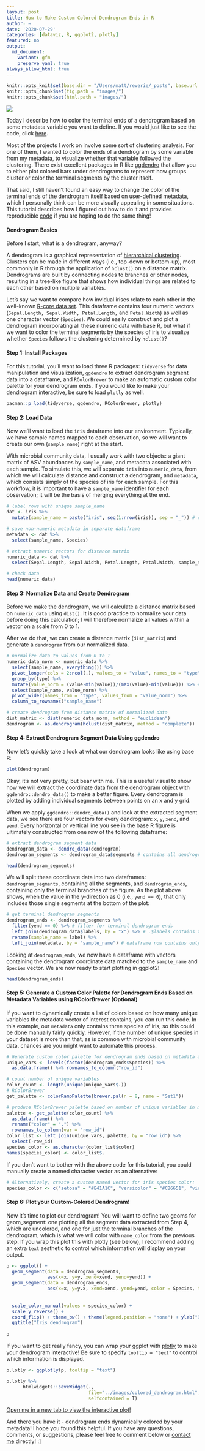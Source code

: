 ```yaml
---
layout: post
title: How to Make Custom-Colored Dendrogram Ends in R
author: ~
date: '2020-07-29'
categories: [dataviz, R, ggplot2, plotly]
featured: no
output:
  md_document:
    variant: gfm
    preserve_yaml: true
always_allow_html: true
---
```


```r
knitr::opts_knit$set(base.dir = "/Users/matt/reverie/_posts", base.url = "/")
knitr::opts_chunk$set(fig.path = "images/")
knitr::opts_chunk$set(html.path = "images/")
```
![](/images/colored_dendrogram.png)

Today I describe how to color the terminal ends of a dendrogram based on some metadata variable you want to define. If you would just like to see the code, click [here][code].

Most of the projects I work on involve some sort of clustering analysis. For one of them, I wanted to color the ends of a dendrogram by some variable from my metadata, to visualize whether that variable followed the clustering. There exist excellent packages in R like [ggdendro][ggdendro] that allow you to either plot colored bars under dendrograms to represent how groups cluster or color the terminal segments by the cluster itself. 

That said, I still haven't found an easy way to change the color of the terminal ends of the dendrogram itself based on user-defined metadata, which I personally think can be more visually appealing in some situations. This tutorial describes how I figured out how to do it and provides reproducible [code][code] if you are hoping to do the same thing!

#### Dendrogram Basics

Before I start, what is a dendrogram, anyway?

A dendrogram is a graphical representation of [hierarchical clustering][stat-how-to]. Clusters can be made in different ways (i.e., top-down or bottom-up), most commonly in R through the application of `hclust()` on a distance matrix. Dendrograms are built by connecting nodes to branches or other nodes, resulting in a tree-like figure that shows how individual things are related to each other based on multiple variables. 

Let's say we want to compare how invidual irises relate to each other in the well-known [R-core data set][iris]. This dataframe contains four numeric vectors (`Sepal.Length, Sepal.Width, Petal.Length,` and `Petal.Width`) as well as one character vector (`Species`). We could easily construct and plot a dendrogram incorporating all these numeric data with base R, but what if we want to color the terminal segments by the species of iris to visualize whether `Species` follows the clustering determined by `hclust()`?

#### Step 1: Install Packages

For this tutorial, you'll want to load three R packages: `tidyverse` for data manipulation and visualization, `ggdendro` to extract dendrogram segment data into a dataframe, and `RColorBrewer` to make an automatic custom color palette for your dendrogram ends. If you would like to make your dendrogram interactive, be sure to load `plotly` as well.

```r
pacman::p_load(tidyverse, ggdendro, RColorBrewer, plotly)
```

#### Step 2: Load Data

Now we'll want to load the `iris` dataframe into our environment. Typically, we have sample names mapped to each observation, so we will want to create our own (`sample_name`) right at the start. 

With microbial community data, I usually work with two objects: a giant matrix of ASV abundances by `sample_name`, and metadata associated with each sample. To simulate this, we will separate `iris` into `numeric_data`, from which we will calculate distance and construct a dendrogram, and `metadata`, which consists simply of the species of iris for each sample. For this workflow, it is important to have a `sample_name` identifier for each observation; it will be the basis of merging everything at the end.

```r
# label rows with unique sample_name
dat <- iris %>%
  mutate(sample_name = paste("iris", seq(1:nrow(iris)), sep = "_")) # create unique sample ID

# save non-numeric metadata in separate dataframe
metadata <- dat %>%
  select(sample_name, Species) 

# extract numeric vectors for distance matrix
numeric_data <- dat %>%
  select(Sepal.Length, Sepal.Width, Petal.Length, Petal.Width, sample_name)

# check data 
head(numeric_data)
```

#### Step 3: Normalize Data and Create Dendrogram

Before we make the dendrogram, we will calculate a distance matrix based on `numeric_data` using `dist()`. It is good practice to normalize your data before doing this calculation; I will therefore normalize all values within a vector on a scale from 0 to 1.

After we do that, we can create a distance matrix (`dist_matrix`) and generate a `dendrogram` from our normalized data.

```r
# normalize data to values from 0 to 1 
numeric_data_norm <- numeric_data %>%
  select(sample_name, everything()) %>%
  pivot_longer(cols = 2:ncol(.), values_to = "value", names_to = "type") %>%
  group_by(type) %>%
  mutate(value_norm = (value-min(value))/(max(value)-min(value))) %>% # normalize data to values 0-1
  select(sample_name, value_norm) %>%
  pivot_wider(names_from = "type", values_from = "value_norm") %>%
  column_to_rownames("sample_name")

# create dendrogram from distance matrix of normalized data
dist_matrix <- dist(numeric_data_norm, method = "euclidean")
dendrogram <- as.dendrogram(hclust(dist_matrix, method = "complete"))
```

#### Step 4: Extract Dendrogram Segment Data Using ggdendro

Now let's quickly take a look at what our dendrogram looks like using base R:

```r
plot(dendrogram)
```

Okay, it's not very pretty, but bear with me. This is a useful visual to show how we will extract the coordinate data from the dendrogram object with `ggdendro::dendro_data()` to make a better figure. Every dendrogram is plotted by adding individual segments between points on an x and y grid. 

When we apply `ggdendro::dendro_data()` and look at the extracted segment data, we see there are four vectors for every dendrogram: `x`, `y`, `xend`, and `yend`. Every horizontal or vertical line you see in the base R figure is ultimately constructed from one row of the following dataframe:

```r
# extract dendrogram segment data
dendrogram_data <- dendro_data(dendrogram)
dendrogram_segments <- dendrogram_data$segments # contains all dendrogram segment data

head(dendrogram_segments)
```

We will split these coordinate data into two dataframes: `dendrogram_segments`, containing all the segments, and `dendrogram_ends`, containing only the terminal branches of the figure. As the plot above shows, when the value in the y-direction as 0 (i.e., `yend == 0`), that only includes those single segments at the bottom of the plot:

```r
# get terminal dendrogram segments
dendrogram_ends <- dendrogram_segments %>%
  filter(yend == 0) %>% # filter for terminal dendrogram ends
  left_join(dendrogram_data$labels, by = "x") %>% # .$labels contains the row names from dist_matrix (i.e., sample_name)
  rename(sample_name = label) %>%
  left_join(metadata, by = "sample_name") # dataframe now contains only terminal dendrogram segments and merged metadata associated with each iris
```

Looking at `dendrogram_ends`, we now have a dataframe with vectors containing the dendrogram coordinate data matched to the `sample_name` and `Species` vector. We are now ready to start plotting in ggplot2!

```r
head(dendrogram_ends)
```

#### Step 5: Generate a Custom Color Palette for Dendrogram Ends Based on Metadata Variables using RColorBrewer (Optional)

If you want to dynamically create a list of colors based on how many unique variables the metadata vector of interest contains, you can run this code. In this example, our `metadata` only contains three species of iris, so this could be done manually fairly quickly. However, if the number of unique species in your dataset is more than that, as is common with microbial community data, chances are you might want to automate this process. 

```r
# Generate custom color palette for dendrogram ends based on metadata attribute
unique_vars <- levels(factor(dendrogram_ends$Species)) %>% 
  as.data.frame() %>% rownames_to_column("row_id") 

# count number of unique variables
color_count <- length(unique(unique_vars$.))
# RColorBrewer
get_palette <- colorRampPalette(brewer.pal(n = 8, name = "Set1"))

# produce RColorBrewer palette based on number of unique variables in metadata
palette <- get_palette(color_count) %>% 
  as.data.frame() %>%
  rename("color" = ".") %>%
  rownames_to_column(var = "row_id")
color_list <- left_join(unique_vars, palette, by = "row_id") %>%
  select(-row_id)
species_color <- as.character(color_list$color)
names(species_color) <- color_list$.
```

If you don't want to bother with the above code for this tutorial, you could manually create a named character vector as an alternative:

```r
# Alternatively, create a custom named vector for iris species color:
species_color <- c("setosa" = "#E41A1C", "versicolor" = "#CB6651", "virginica" =  "#F781BF")
```

#### Step 6: Plot your Custom-Colored Dendrogram!

Now it's time to plot our dendrogram! You will want to define two geoms for geom_segment: one plotting all the segment data extracted from Step 4, which are uncolored, and one for just the terminal branches of the dendrogram, which is what we will color with `name_color` from the previous step. If you wrap this plot this with plotly (see below), I recommend adding an extra `text` aesthetic to control which information will display on your output.

```r
p <- ggplot() +
  geom_segment(data = dendrogram_segments, 
               aes(x=x, y=y, xend=xend, yend=yend)) +
  geom_segment(data = dendrogram_ends,
               aes(x=x, y=y.x, xend=xend, yend=yend, color = Species, text = paste('sample name: ', sample_name,
                                                                                   '<br>',
                                                                                   'species: ', Species))) + # test aes is for plotly
  scale_color_manual(values = species_color) +
  scale_y_reverse() +
  coord_flip() + theme_bw() + theme(legend.position = "none") + ylab("Distance") + # flipped x and y coordinates for aesthetic reasons
  ggtitle("Iris dendrogram")
  
p
```

If you want to get really fancy, you can wrap your ggplot with [plotly][plotly] to make your dendrogram interactive! Be sure to specify `tooltip = "text"` to control which information is displayed.

```r
p.lotly <- ggplotly(p, tooltip = "text")
```
```r
p.lotly %>%
      htmlwidgets::saveWidget(.,
                              file="../images/colored_dendrogram.html",
                              selfcontained = T)
```

[Open me in a new tab to view the interactive plot!](/images/colored_dendrogram.html)

And there you have it - dendrogram ends dynamically colored by your metadata! I hope you found this helpful. If you have any questions, comments, or suggestions, please feel free to comment below or [contact me][contact] directly! :]

[code]: https://github.com/mselensky/mselensky.github.io/blob/master/code/dendro_color_tutorial.R
[stat-how-to]: https://www.statisticshowto.com/hierarchical-clustering/#:~:text=A%20dendrogram%20is%20a%20type,any%20type%20of%20grouped%20data.
[ggdendro]: https://cran.r-project.org/web/packages/ggdendro/index.html
[iris]: https://www.rdocumentation.org/packages/datasets/versions/3.6.2/topics/iris
[plotly]: https://plotly.com/r/
[contact]: mailto:mselensky@gmail.com
